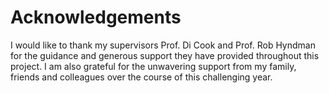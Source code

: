 # Acknowledgements {-}

I would like to thank my supervisors Prof. Di Cook and Prof. Rob Hyndman for the guidance and generous support they have provided throughout this project. I am also grateful for the unwavering support from my family, friends and colleagues over the course of this challenging year.